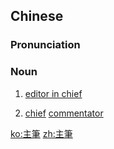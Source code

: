 {{also|主笔}}
==Chinese==
{{zh-forms|s=主笔}}

===Pronunciation===
{{zh-pron
|m=zhǔbǐ
|c=zyu2 bat1
|mn=qz,tw,xm,zz:chú-pit
|cat=n
}}

===Noun===
{{zh-noun}}

# {{lb|zh|old}} [[editor in chief]]
# {{lb|zh|old}} [[chief]] [[commentator]]

[[ko:主筆]]
[[zh:主筆]]